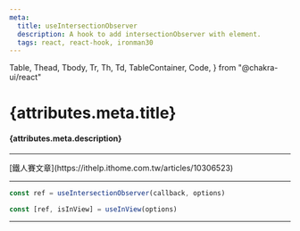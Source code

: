 ```yaml
---
meta:
  title: useIntersectionObserver
  description: A hook to add intersectionObserver with element.
  tags: react, react-hook, ironman30
---
```


  Table,
  Thead,
  Tbody,
  Tr,
  Th,
  Td,
  TableContainer,
  Code,
} from "@chakra-ui/react"

<PostTags tags={attributes.meta.tags} />

# {attributes.meta.title}

#### {attributes.meta.description}

---

<LinkTag />
[鐵人賽文章](https://ithelp.ithome.com.tw/articles/10306523)

---

```jsx
const ref = useIntersectionObserver(callback, options)
```

```jsx
const [ref, isInView] = useInView(options)
```

---

<Example />
